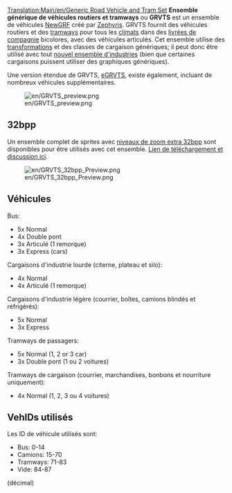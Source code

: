 [[Translation:Main/en/Generic Road Vehicle and Tram Set]]
{{fr/Ensemble newgrf|Nom=Ensemble générique de véhicules routiers et tramways
|Image=GRVTS preview.png
|Download=http://www.tt-forums.net/viewtopic.php?f=26&t=33415
|Discussion=http://www.tt-forums.net/viewtopic.php?f=26&t=33415
|Homepage=http://www.tt-forums.net/viewtopic.php?f=26&t=33415
}}
'''Ensemble générique de véhicules routiers et tramways''' ou '''GRVTS''' est un ensemble de véhicules [[Main/fr/NewGRF|NewGRF]] créé par [[Archive/en/Zephyris|Zephyris]]. GRVTS fournit des véhicules routiers et des [[Main/fr/Tramways|tramways]] pour tous les [[Main/fr/Climat|climats]] dans des [[Main/fr/Couleur de compagnie|livrées de compagnie]] bicolores, avec des véhicules articulés. Cet ensemble utilise des [[Main/fr/Transformation|transformations]] et des classes de cargaison génériques; il peut donc être utilisé avec tout [[Main/fr/Industries NewGRF|nouvel ensemble d'industries]] (bien que certaines cargaisons puissent utiliser des graphiques génériques).

Une version étendue de GRVTS, [[Main/fr/Ensemble générique étendu de véhicules routiers et tramways|eGRVTS]], existe également, incluant de nombreux véhicules supplémentaires.

[[File:en/GRVTS preview.png|center]]

==32bpp==
Un ensemble complet de sprites avec [[Main/fr/Niveaux de zoom extra 32bpp|niveaux de zoom extra 32bpp]] sont disponibles pour être utilisés avec cet ensemble. [http://www.tt-forums.net/viewtopic.php?f=36&t=47121&start=0 Lien de téléchargement et discussion ici].

[[File:en/GRVTS 32bpp Preview.png|center]]

==Véhicules==

Bus:
*5x Normal
*4x Double pont
*3x Articulé (1 remorque)
*3x Express (cars)

Cargaisons d'industrie lourde (citerne, plateau et silo):
*4x Normal
*4x Articulé (1 remorque)

Cargaisons d'industrie légère (courrier, boîtes, camions blindés et réfrigérés):
*5x Normal
*3x Express

Tramways de passagers:
*5x Normal (1, 2 or 3 car)
*3x Double pont (1 ou 2 voitures)

Tramways de cargaison (courrier, marchandises, bonbons et nourriture uniquement):
*4x Normal (1, 2, 3 ou 4 voitures)

==VehIDs utilisés==

Les ID de véhicule utilisés sont:
*Bus: 0-14
*Camions: 15-70
*Tramways: 71-83
*Vide: 84-87
(décimal)

{{fr/Disponibilité|0.6}}